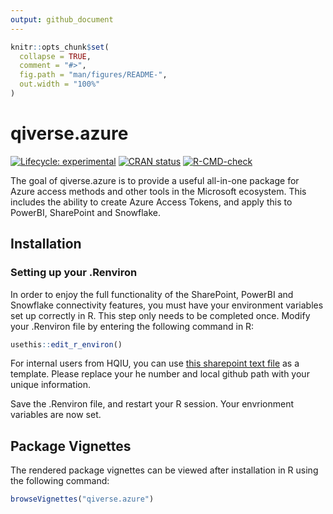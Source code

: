 ```yaml
---
output: github_document
---
```


<!-- README.md is generated from README.Rmd. Please edit that file -->

```r
knitr::opts_chunk$set(
  collapse = TRUE,
  comment = "#>",
  fig.path = "man/figures/README-",
  out.width = "100%"
)
```

# qiverse.azure

<!-- badges: start -->

[![Lifecycle: experimental](https://img.shields.io/badge/lifecycle-experimental-orange.svg)](https://lifecycle.r-lib.org/articles/stages.html#experimental) [![CRAN status](https://www.r-pkg.org/badges/version/qiverse.azure)](https://CRAN.R-project.org/package=qiverse.azure) [![R-CMD-check](https://github.com/AUS-DOH-Safety-and-Quality/qiverse.azure/actions/workflows/R-CMD-check.yaml/badge.svg)](https://github.com/AUS-DOH-Safety-and-Quality/qiverse.azure/actions/workflows/R-CMD-check.yaml)

<!-- badges: end -->

The goal of qiverse.azure is to provide a useful all-in-one package for Azure access methods and other tools in the Microsoft ecosystem. This includes the ability to create Azure Access Tokens, and apply this to PowerBI, SharePoint and Snowflake.

## Installation

<!-- Before installing the development version of `qiverse.azure`, add a Github personal access token to R by: -->

<!-- ``` r -->
<!-- #Go to github page to generate token -->
<!-- usethis::create_github_token() -->

<!-- #paste your PAT into pop-up that follows... -->
<!-- credentials::set_github_pat() -->
<!-- ``` -->

<!-- These credentials will now allow you to download private repositories from the AUS-DOH-Safety-and-Quality organisation. -->

<!-- You can now install the development version of `qiverse.azure` like so: -->

<!-- ``` r -->
<!-- devtools::install_github("AUS-DOH-Safety-and-Quality/qiverse.azure") -->
<!-- ``` -->

<!-- Branches of the development version of `qiverse.azure` can also be installed through the "ref" option: -->

<!-- ``` r -->
<!-- devtools::install_github("AUS-DOH-Safety-and-Quality/qiverse.azure", ref = "branch-a") -->
<!-- ``` --> 
<!-- I just realised that this whole section throughout all packages is now superfluous. If the package is released into a public repo, there will be no need for PATs to get the development version. -->

### Setting up your .Renviron

In order to enjoy the full functionality of the SharePoint, PowerBI and Snowflake connectivity features, you must have your environment variables set up correctly in R. This step only needs to be completed once. Modify your .Renviron file by entering the following command in R:

``` r
usethis::edit_r_environ()
```

For internal users from HQIU, you can use [this sharepoint text file](https://wahealthdept.sharepoint.com/:t:/r/sites/SafetyandQualityIndicatorSetSQuIS/internal/SQuIS%20O365%20Confidential%20Documents/R/connectivity/example_renviron.txt) as a template. Please replace your he number and local github path with your unique information.

Save the .Renviron file, and restart your R session. Your envrionment variables are now set.

## Package Vignettes

The rendered package vignettes can be viewed after installation in R using the following command:

``` r
browseVignettes("qiverse.azure")
```
